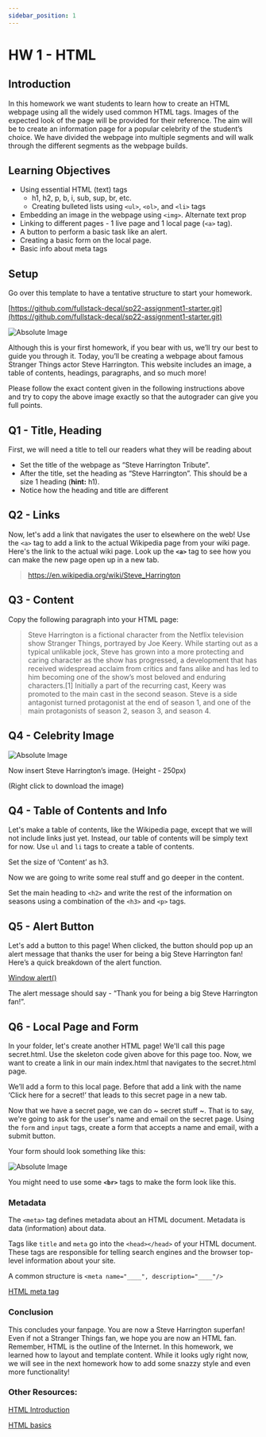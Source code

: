 ```yaml
---
sidebar_position: 1
---
```


# HW 1 - HTML

## Introduction

In this homework we want students to learn how to create an HTML webpage using all the widely used common HTML tags. 
Images of the expected look of the page will be provided for their reference. 
The aim will be to create an information page for a popular celebrity of the student’s choice. 
We have divided the webpage into multiple segments and will walk through the different segments as the webpage builds.

## **Learning Objectives**

- Using essential HTML (text) tags
    - h1, h2, p, b, i, sub, sup, br, etc.
    - Creating bulleted lists using `<ul>`, `<ol>`, and `<li>` tags
- Embedding an image in the webpage using `<img>`. Alternate text prop
- Linking to different pages -  1 live page and 1 local page (`<a>` tag).
- A button to perform a basic task like an alert.
- Creating a basic form on the local page.
- Basic info about meta tags

## Setup

Go over this template to have a tentative structure to start your homework.

[https://github.com/fullstack-decal/sp22-assignment1-starter.git](https://github.com/fullstack-decal/sp22-assignment1-starter.git)

![Absolute Image](../assets/Assignment1/Webpage_ss.png)

Although this is your first homework, if you bear with us, we’ll try our best to guide you through it.
Today, you’ll be creating a webpage about famous Stranger Things actor Steve Harrington. 
This website includes an image, a table of contents, headings, paragraphs, and so much more!

Please follow the exact content given in the following instructions above and try to copy the above image exactly 
so that the autograder can give you full points.

## Q1 - Title, Heading

First, we will need a title to tell our readers what they will be reading about

- Set the title of the webpage as “Steve Harrington Tribute”.
- After the title, set the heading as “Steve Harrington”. This should be a size 1 heading (**hint:** h1).
- Notice how the heading and title are different

## Q2 - Links

Now, let's add a link that navigates the user to elsewhere on the web! Use the `<a>` tag to add a link to the actual Wikipedia page from your wiki page. 
Here's the link to the actual wiki page. Look up the **`<a>`** tag to see how you can make the new page open up in a new tab.

> https://en.wikipedia.org/wiki/Steve_Harrington

## Q3 - Content

Copy the following paragraph into your HTML page:

> Steve Harrington is a fictional character from the Netflix television show Stranger Things, portrayed by Joe Keery. 
> While starting out as a typical unlikable jock, Steve has grown into a more protecting and caring character 
> as the show has progressed, a development that has received widespread acclaim from critics and fans alike 
> and has led to him becoming one of the show’s most beloved and enduring characters.[1] 
> Initially a part of the recurring cast, Keery was promoted to the main cast in the second season. 
> Steve is a side antagonist turned protagonist at the end of season 1,
> and one of the main protagonists of season 2, season 3, and season 4.

## Q4 - Celebrity Image

![Absolute Image](../Homework/Assignment1_assets/Steve_Harrington.png)

Now insert Steve Harrington’s image. (Height - 250px)

(Right click to download the image)

## Q4 - Table of Contents and Info

Let's make a table of contents, like the Wikipedia page, except that we will not include links just yet. Instead, our table of contents will be simply text for now. Use `ul` and `li` tags to create a table of contents.

Set the size of ‘Content’ as h3.

Now we are going to write some real stuff and go deeper in the content.

Set the main heading to `<h2>` and write the rest of the information on seasons using a combination of the `<h3>` and `<p>` tags.

## Q5 - Alert Button

Let's add a button to this page! When clicked, the button should pop up an alert message that thanks the user for being a big Steve Harrington fan! Here’s a quick breakdown of the alert function.

[Window alert()](https://www.w3schools.com/jsref/met_win_alert.asp)

The alert message should say - “Thank you for being a big Steve Harrington fan!”.

## Q6 - Local Page and Form

In your folder, let's create another HTML page! We'll call this page secret.html. Use the skeleton code given above for this page too. Now, we want to create a link in our main index.html that navigates to the secret.html page. 

We’ll add a form to this local page. Before that add a link with the name ‘Click here for a secret!’ that leads to this secret page in a new tab. 

Now that we have a secret page, we can do ~ secret stuff ~. That is to say, we're going to ask for the user's name and email on the secret page. Using the `form` and `input` tags, create a form that accepts a name and email, with a submit button.

Your form should look something like this:

![Absolute Image](../Homework/Assignment1_assets/Form_ss.png)

You might need to use some **`<br>`** tags to make the form look like this.

### Metadata

The `<meta>` tag defines metadata about an HTML document. Metadata is data (information) about data.

Tags like `title` and `meta` go into the `<head></head>` of your HTML document. These tags are responsible for telling search engines and the browser top-level information about your site.

A common structure is `<meta name="____", description="____"/>`

[HTML meta tag](https://www.w3schools.com/tags/tag_meta.asp)

### Conclusion

This concludes your fanpage. You are now a Steve Harrington superfan! Even if not a Stranger Things fan, we hope you are now an HTML fan. Remember, HTML is the outline of the Internet. In this homework, we learned how to layout and template content. While it looks ugly right now, we will see in the next homework how to add some snazzy style and even more functionality!

### Other Resources:

[HTML Introduction](https://www.w3schools.com/html/html_intro.asp)

[HTML basics](https://developer.mozilla.org/en-US/docs/Learn/Getting_started_with_the_web/HTML_basics)
